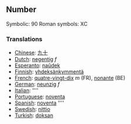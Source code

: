 ==Number==

Symbolic: 90
Roman symbols: XC

===Translations===

*[[Chinese]]: [[九十]]
*[[Dutch]]: [[negentig]] ''f''
*[[Esperanto]]: [[naŭdek]]
*[[Finnish]]: [[yhdeksänkymmentä]]
*[[French]]: [[quatre-vingt-dix]] ''m'' (FR), [[nonante]] (BE)
*[[German]]: [[neunzig]] ''f''
*[[Italian]]: [[]] ''''
*[[Portuguese]]: [[noventa]]
*[[Spanish]]: [[noventa]] ''''
*[[Swedish]]: [[nittio]]
*[[Turkish]]: [[doksan]]